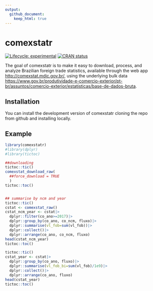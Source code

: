 ```yaml
---
output:
  github_document:
    keep_html: true
---
```


<!-- README.md is generated from README.Rmd. Please edit that file -->

# comexstatr

<!-- badges: start -->

[![Lifecycle:
experimental](https://img.shields.io/badge/lifecycle-experimental-orange.svg)](https://lifecycle.r-lib.org/articles/stages.html#experimental)
[![CRAN
status](https://www.r-pkg.org/badges/version/comexstatr)](https://CRAN.R-project.org/package=comexstatr)
<!-- badges: end -->

The goal of comexstatr is to make it easy to download, process, and
analyze Brazilian foreign trade statistics, available through the web
app <http://comexstat.mdic.gov.br/>, using the underlying bulk data
<https://www.gov.br/produtividade-e-comercio-exterior/pt-br/assuntos/comercio-exterior/estatisticas/base-de-dados-bruta>.

## Installation

You can install the development version of comexstatr cloning the repo
from github and installing locally.


## Example

``` r
library(comexstatr)
#library(dplyr)
#library(tictoc)

##downloading
tictoc::tic()
comexstat_download_raw(
  ##force_download = TRUE
  )
tictoc::toc()


## summarise by ncm and year
tictoc::tic()
cstat <- comexstat_raw()
cstat_ncm_year <- cstat|>
  dplyr::filter(co_ano>=2017)|>
  dplyr::group_by(co_ano, co_ncm, fluxo)|>
  dplyr::summarise(vl_fob=sum(vl_fob))|>
  dplyr::collect()|>
  dplyr::arrange(co_ano, co_ncm, fluxo)
head(cstat_ncm_year)
tictoc::toc()

tictoc::tic()
cstat_year <- cstat|>
  dplyr::group_by(co_ano, fluxo)|>
  dplyr::summarise(vl_fob_bi=sum(vl_fob)/1e9)|>
  dplyr::collect()|>
  dplyr::arrange(co_ano, fluxo)
head(cstat_year)
tictoc::toc()

```
